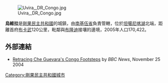 {{Infobox settlement
|name=烏維拉
|image_skyline      =
|image_size          = 
|image_caption       =
|image_flag         = 
|image_seal         =
|image_map          = 
|map_caption        = 
|pushpin_map=Democratic Republic of the Congo
|coordinates_region   = CD
|subdivision_type   = 國家
|subdivision_name   = {{flag|Democratic Republic of the Congo}}
|subdivision_type1=省
|subdivision_name1=[[南基伍省|南基伍省]]
|subdivision_type2=
|subdivision_name2=
|leader_title       = 
|leader_name        = 
|established_title  =
|established_date   = 
|area_magnitude     = 
|area_total_km2         = 
|area_land_km2          = 
|area_water_km2         = 
|population_as_of   = 2005
|population_note    = 
|population_total   =170422
|population_metro   = 
|population_density_km2 = 
|timezone           =
|utc_offset         =
|timezone_DST       =
|utc_offset_DST     = 
|latd=3 |latm=24|lats=|latNS=S
|longd=29|longm=09|longs=|longEW=E  
|elevation_m          = 
|postal_code        = 
|area_code       = 
|blank_name             =
|blank_info             =
|website            =
|footnotes          = 
}}

[[Image:Uvira,_DR_Congo.jpg|thumb]]

'''烏維拉'''是[[剛果民主共和國|剛果民主共和國]]的城鎮，由[[南基伍省|南基伍省]]負責管轄，位於[[坦噶尼喀湖|坦噶尼喀湖]]北端，距離首府[[布卡武|布卡武]]120公里，毗鄰與[[布隆迪|布隆迪]]接壤的邊境，2005年人口170,422。

==外部連結==
*[http://news.bbc.co.uk/2/hi/africa/4036605.stm Retracing Che Guevara's Congo Footsteps] {{Wayback|url=http://news.bbc.co.uk/2/hi/africa/4036605.stm |date=20170221092331 }} by ''BBC News'', November 25 2004

{{DRCongo-stub}}

{{coord|3|24|S|29|09|E|region:CD_type:city|display=title}}

[[Category:剛果民主共和國城市|Category:剛果民主共和國城市]]